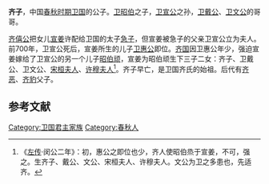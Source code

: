 {{模板:Infobox 先秦人物
|名称= 齐子
|图像=
|图说=
|姓=[[姬姓|姬]]
|氏=
|名=齐子
|字=
|别名=
|别字=
|谥号=
|时代=春秋
|国家=[[卫国|卫]]
|身份=卫国公孙
|出生=
|逝世=
|在位=
|父=[[卫昭伯|卫昭伯]]
|母=[[宣姜|宣姜]]
|正妻=
|妾=
|子女=
|太子=
}}
'''齐子'''，中国[[春秋时期|春秋时期]][[卫国|卫国]]的公子。[[卫昭伯|卫昭伯]]之子，[[卫宣公|卫宣公]]之孙，[[卫戴公|卫戴公]]、[[卫文公|卫文公]]的哥哥。

[[齐僖公|齐僖公]]把女儿[[宣姜|宣姜]]许配给卫国的太子[[急子|急子]]，但宣姜被急子的父亲卫宣公立为夫人。前700年，卫宣公死后，宣姜所生的儿子[[卫惠公|卫惠公]]即位。[[齐国|齐国]]因卫惠公年少，强迫宣姜嫁给了卫宣公的另一个儿子[[昭伯顽|昭伯顽]]，宣姜为昭伯顽生下三子二女：齐子、卫戴公、卫文公、[[宋桓夫人|宋桓夫人]]、[[许穆夫人|许穆夫人]]<ref>《[[左传|左传]]·闵公二年》：初，惠公之即位也少，齐人使昭伯烝于宣姜，不可，强之。生齐子、戴公、文公、宋桓夫人、许穆夫人。文公为卫之多患也，先适齐。</ref>。齐子早亡，是卫国齐氏的始祖。后代有[[齐恶|齐恶]]、[[齐豹|齐豹]]父子。

==参考文献==
{{Reflist}}
[[Category:卫国君主家族|Category:卫国君主家族]]
[[Category:春秋人|Category:春秋人]]